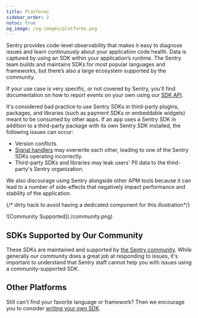 ```yaml
---
title: Platforms
sidebar_order: 2
notoc: true
og_image: /og-images/platforms.png
---
```


Sentry provides code-level observability that makes it easy to diagnose issues and learn continuously about your application code health. Data is captured by using an SDK within your application’s runtime. The Sentry team builds and maintains SDKs for most popular languages and frameworks, but there’s also a large ecosystem supported by the community.

If your use case is very specific, or not covered by Sentry, you'll find documentation on how to report events on your own using our [SDK API](https://develop.sentry.dev/sdk/overview/).

<Alert>

It's considered bad practice to use Sentry SDKs in third-party plugins, packages, and libraries (such as payment SDKs or embeddable widgets) meant to be consumed by other apps. If an app uses a Sentry SDK in addition to a third-party package with its own Sentry SDK installed, the following issues can occur:

- Version conflicts.
- [Signal handlers](https://en.wikipedia.org/wiki/C_signal_handling) may overwrite each other, leading to one of the Sentry SDKs operating incorrectly.
- Third-party SDKs and libraries may leak users' PII data to the third-party's Sentry organization.

We also <Link to="https://sentry.zendesk.com/hc/en-us/articles/23961784367387">discourage using Sentry alongside other APM tools</Link> because it can lead to a number of side-effects that negatively impact performance and stability of the application.

</Alert>

<PlatformFilter />

{/* dirty hack to avoid having a dedicated component for this illustration*/}
<style jsx>{`
  .community-image-container img {
    max-width: 450px;
    height: auto;
    border: none !important;
    box-shadow: none !important;
    margin-top: 3rem;
  }
`}</style>
<div className="community-image-container">
  ![Community Supported](./community.png)
</div>

## SDKs Supported by Our Community

These SDKs are maintained and supported by [the Sentry community](https://open.sentry.io/). While generally our community does a great job at responding to issues, it's important to understand that Sentry staff cannot help you with issues using a community-supported SDK.

<CommunitySupportedPlatforms />

## Other Platforms

Still can't find your favorite language or framework? Then we encourage you to consider [writing your own SDK](https://develop.sentry.dev/sdk/).
